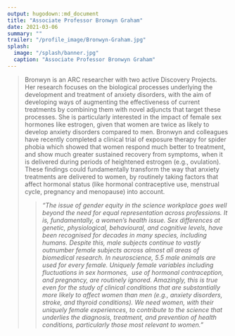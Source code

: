 ```yaml
---
output: hugodown::md_document
title: "Associate Professor Bronwyn Graham"
date: 2021-03-06
summary: ""
trailer: "/profile_image/Bronwyn-Graham.jpg"
splash:
  image: "/splash/banner.jpg"
  caption: "Associate Professor Bronwyn Graham"
---
```


> Bronwyn is an ARC researcher with two active Discovery Projects. Her research focuses on the biological processes underlying the development and treatment of anxiety disorders, with the aim of developing ways of augmenting the effectiveness of current treatments by combining them with novel adjuncts that target these processes. She is particularly interested in the impact of female sex hormones like estrogen, given that women are twice as likely to develop anxiety disorders compared to men. Bronwyn and colleagues have recently completed a clinical trial of exposure therapy for spider phobia which showed that women respond much better to treatment, and show much greater sustained recovery from symptoms, when it is delivered during periods of heightened estrogen (e.g., ovulation). These findings could fundamentally transform the way that anxiety treatments are delivered to women, by routinely taking factors that affect hormonal status (like hormonal contraceptive use, menstrual cycle, pregnancy and menopause) into account.
<blockquote><p><i>"The issue of gender equity in the science workplace goes well beyond the need for equal representation across professions. It is, fundamentally, a women's health issue. Sex differences at genetic, physiological, behavioural, and cognitive levels, have been recognised for decades in many species, including humans. Despite this, male subjects continue to vastly outnumber female subjects across almost all areas of biomedical research. In neuroscience, 5.5 male animals are used for every female. Uniquely female variables including fluctuations in sex hormones,  use of hormonal contraception, and pregnancy, are routinely ignored. Amazingly, this is true even for the study of clinical conditions that are substantially more likely to affect women than men (e.g., anxiety disorders, stroke, and thyroid conditions). We need women, with their uniquely female experiences, to contribute to the science that underlies the diagnosis, treatment, and prevention of health conditions, particularly those most relevant to women."</i></p></blockquote>
